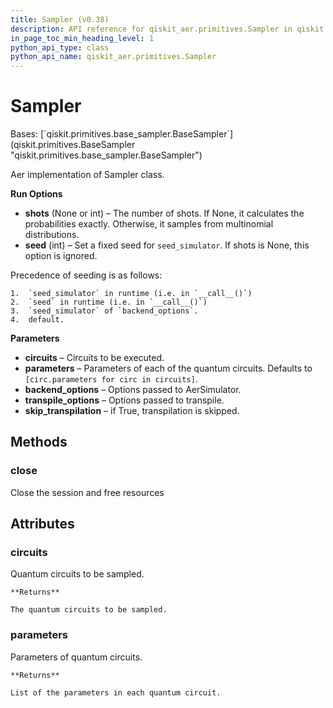 ```yaml
---
title: Sampler (v0.38)
description: API reference for qiskit_aer.primitives.Sampler in qiskit v0.38
in_page_toc_min_heading_level: 1
python_api_type: class
python_api_name: qiskit_aer.primitives.Sampler
---
```


# Sampler

<Class id="qiskit_aer.primitives.Sampler" isDedicatedPage={true} github="https://github.com/qiskit/qiskit-aer/tree/stable/0.11/qiskit_aer/primitives/sampler.py" signature="Sampler(circuits: Iterable[QuantumCircuit] | QuantumCircuit, *args, parameters: Iterable[Iterable[Parameter]] | None = None, **kwargs)" modifiers="class">
  Bases: [`qiskit.primitives.base_sampler.BaseSampler`](qiskit.primitives.BaseSampler "qiskit.primitives.base_sampler.BaseSampler")

  Aer implementation of Sampler class.

  **Run Options**

  *   **shots** (None or int) – The number of shots. If None, it calculates the probabilities exactly. Otherwise, it samples from multinomial distributions.
  *   **seed** (int) – Set a fixed seed for `seed_simulator`. If shots is None, this option is ignored.

  <Admonition title="Note" type="note">
    Precedence of seeding is as follows:

    1.  `seed_simulator` in runtime (i.e. in `__call__()`)
    2.  `seed` in runtime (i.e. in `__call__()`)
    3.  `seed_simulator` of `backend_options`.
    4.  default.
  </Admonition>

  **Parameters**

  *   **circuits** – Circuits to be executed.
  *   **parameters** – Parameters of each of the quantum circuits. Defaults to `[circ.parameters for circ in circuits]`.
  *   **backend\_options** – Options passed to AerSimulator.
  *   **transpile\_options** – Options passed to transpile.
  *   **skip\_transpilation** – if True, transpilation is skipped.

  ## Methods

  <span id="qiskit-aer-primitives-sampler-close" />

  ### close

  <Function id="qiskit_aer.primitives.Sampler.close" signature="Sampler.close()">
    Close the session and free resources
  </Function>

  ## Attributes

  ### circuits

  <Attribute id="qiskit_aer.primitives.Sampler.circuits">
    Quantum circuits to be sampled.

    **Returns**

    The quantum circuits to be sampled.
  </Attribute>

  ### parameters

  <Attribute id="qiskit_aer.primitives.Sampler.parameters">
    Parameters of quantum circuits.

    **Returns**

    List of the parameters in each quantum circuit.
  </Attribute>
</Class>

